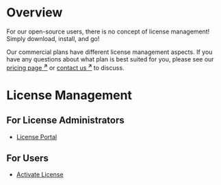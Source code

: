 # Overview

For our open-source users, there is no concept of license management! Simply download, install, and go! 

Our commercial plans have different license management aspects. 
If you have any questions about what plan is best suited for you, please see our [pricing page <strong><sup>↗</sup></strong>](https://www.usebruno.com/pricing) or [contact us <strong><sup>↗</sup></strong>](mailto:sales@usebruno.com) to discuss. 

# License Management 

## For License Administrators 
- [License Portal](/license-management/license-administrators/license-portal)

## For Users 
- [Activate License](/license-management/end-users/activate-license)